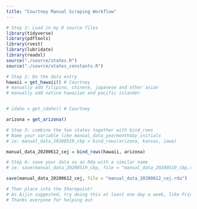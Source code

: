 ```yaml
---
title: "Courtney Manual Scraping Workflow"
---
```


```r
# Step 1: Load in my R source files
library(tidyverse)
library(pdftools)
library(rvest)
library(lubridate)
library(readxl)
source("./source/states.R")
source("./source/states_constants.R")
```

```r
# Step 2: Do the data entry 
hawaii = get_hawaii() # Courtney
# manually add filipino, chinese, japanese and other asian
# manually add native hawaiian and pacific islander


# idaho = get_idaho() # Courtney

arizona = get_arizona()

```

```r
# Step 3: combine the two states together with bind_rows
# Name your variable like manual_data_yearmonthday_initials
# ie: manual_data_20200519_cbp = bind_rows(arizona, kansas, iowa)

manual_data_20200612_cej = bind_rows(hawaii, arizona)
```

```r
# Step 4: save your data as an Rda with a similar name
# ie: save(manual_data_20200519_cbp, file = "manual_data_20200519_cbp.rda")

save(manual_data_20200612_cej, file = "manual_data_20200612_cej.rda")

# Then place into the Sharepoint! 
# As Aijin suggested, try doing this at least one day a week, like Friday
# Thanks everyone for helping out
```

